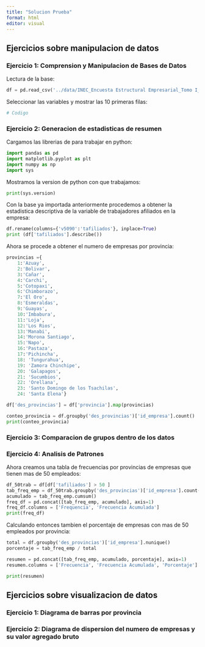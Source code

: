 ```yaml
---
title: "Solucion Prueba"
format: html
editor: visual
---
```


## Ejercicios sobre manipulacion de datos

### Ejercicio 1: Comprension y Manipulacion de Bases de Datos

Lectura de la base:

```python

df = pd.read_csv('../data/INEC_Encuesta Estructural Empresarial_Tomo I_2021.csv', delimiter = ';')

```

Seleccionar las variables y mostrar las 10 primeras filas:

```python

# Codigo

```

### **Ejercicio 2: Generacion de estadisticas de resumen**

Cargamos las librerias de para trabajar en python:

```python
import pandas as pd
import matplotlib.pyplot as plt
import numpy as np
import sys
```

Mostramos la version de python con que trabajamos:

```python
print(sys.version)
```

Con la base ya importada anteriormente procedemos a obtener la estadistica descriptiva de la variable de trabajadores afiliados en la empresa:

```python
df.rename(columns={'v5090':'tafiliados'}, inplace=True)
print (df['tafiliados'].describe())
```

Ahora se procede a obtener el numero de empresas por provincia:

```python
provincias ={
    1:'Azuay',
    2:'Bolivar',
    3:'Cañar',
    4:'Carchi',
    5:'Cotopaxi',
    6:'Chimborazo',
    7:'El Oro',
    8:'Esmeraldas',
    9:'Guayas',
    10:'Imbabura',
    11:'Loja',
    12:'Los Rios',
    13:'Manabi',
    14:'Morona Santiago',
    15:'Napo',
    16:'Pastaza',
    17:'Pichincha',
    18: 'Tungurahua',
    19: 'Zamora Chinchipe',
    20: 'Galapagos',
    21: 'Sucumbios',
    22: 'Orellana',
    23: 'Santo Domingo de los Tsachilas',
    24: 'Santa Elena'}

df['des_provincias'] = df['provincia'].map(provincias)

conteo_provincia = df.groupby('des_provincias')['id_empresa'].count()
print(conteo_provincia)
```

### Ejercicio 3: Comparacion de grupos dentro de los datos

### **Ejercicio 4: Analisis de Patrones**

Ahora creamos una tabla de frecuencias por provincias de empresas que tienen mas de 50 empleados:

```python
df_50trab = df[df['tafiliados'] > 50 ]
tab_freq_emp = df_50trab.groupby('des_provincias')['id_empresa'].count()
acumulado = tab_freq_emp.cumsum()
freq_df = pd.concat([tab_freq_emp, acumulado], axis=1)
freq_df.columns = ['Frequencia', 'Frecuencia Acumulada']
print(freq_df)
```

Calculando entonces tambien el porcentaje de empresas con mas de 50 empleados por provincia:

```python
total = df.groupby('des_provincias')['id_empresa'].nunique()
porcentaje = tab_freq_emp / total 

resumen = pd.concat([tab_freq_emp, acumulado, porcentaje], axis=1)
resumen.columns = ['Frecuencia', 'Frecuencia Acumulada', 'Porcentaje']

print(resumen)
```

## Ejercicios sobre visualizacion de datos

### Ejercicio 1: Diagrama de barras por provincia

### Ejercicio 2: Diagrama de dispersion del numero de empresas y su valor agregado bruto
